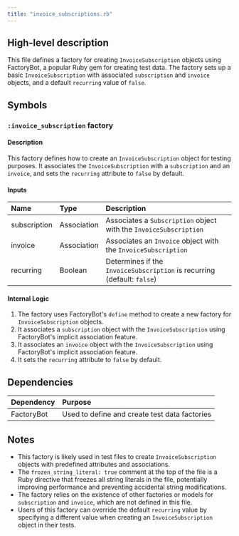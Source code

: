 ```yaml
---
title: "invoice_subscriptions.rb"
---
```


## High-level description
This file defines a factory for creating `InvoiceSubscription` objects using FactoryBot, a popular Ruby gem for creating test data. The factory sets up a basic `InvoiceSubscription` with associated `subscription` and `invoice` objects, and a default `recurring` value of `false`.

## Symbols

### `:invoice_subscription` factory
#### Description
This factory defines how to create an `InvoiceSubscription` object for testing purposes. It associates the `InvoiceSubscription` with a `subscription` and an `invoice`, and sets the `recurring` attribute to `false` by default.

#### Inputs
| Name | Type | Description |
|:-----|:-----|:------------|
| subscription | Association | Associates a `Subscription` object with the `InvoiceSubscription` |
| invoice | Association | Associates an `Invoice` object with the `InvoiceSubscription` |
| recurring | Boolean | Determines if the `InvoiceSubscription` is recurring (default: `false`) |

#### Internal Logic
1. The factory uses FactoryBot's `define` method to create a new factory for `InvoiceSubscription` objects.
2. It associates a `subscription` object with the `InvoiceSubscription` using FactoryBot's implicit association feature.
3. It associates an `invoice` object with the `InvoiceSubscription` using FactoryBot's implicit association feature.
4. It sets the `recurring` attribute to `false` by default.

## Dependencies
| Dependency | Purpose |
|:-----------|:--------|
| FactoryBot | Used to define and create test data factories |

## Notes
- This factory is likely used in test files to create `InvoiceSubscription` objects with predefined attributes and associations.
- The `frozen_string_literal: true` comment at the top of the file is a Ruby directive that freezes all string literals in the file, potentially improving performance and preventing accidental string modifications.
- The factory relies on the existence of other factories or models for `subscription` and `invoice`, which are not defined in this file.
- Users of this factory can override the default `recurring` value by specifying a different value when creating an `InvoiceSubscription` object in their tests.
